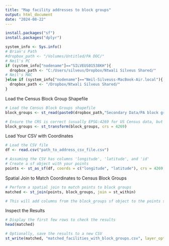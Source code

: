```yaml
---
title: "Map facility addresses to block groups"
output: html_document
date: "2024-08-22"
---
```


```r
install.packages("sf")
install.packages("dplyr")
```

```r
system_info <- Sys.info()
# Brian's Path
#dropbox_path <- "/Volumes/Untitled/PA DOC/"
# Neil's PC
if (system_info["nodename"]=="SILVEUS01538KH"){
  dropbox_path <- "C:/Users/silveus/Dropbox/Ntwali Silveus Shared/"
# Neil's MAC
}else if (system_info["nodename"]=="Neil-Silveuss-MacBook-Air.local"){
  dropbox_path <- "/Dropbox/Ntwali Silveus Shared/"
}
```


Load the Census Block Group Shapefile
```r
# Load the Census Block Groups shapefile
block_groups <- st_read(paste0(dropbox_path,"Secondary Data/PA block groups/tl_2010_42_bg00.shp"))

# Ensure the CRS is correct (usually EPSG:4269 for US Census data, but it might vary)
block_groups <- st_transform(block_groups, crs = 4269)
```

Load Your CSV with Coordinates

```r
# Load the CSV file
df <- read.csv("path_to_address_csv_file.csv")

# Assuming the CSV has columns 'longitude', 'latitude', and 'id'
# Create a sf object with your points
points <- st_as_sf(df, coords = c("longitude", "latitude"), crs = 4269, agr = "constant")
```

Spatial Join to Match Coordinates to Census Block Groups
```r
# Perform a spatial join to match points to block groups
matched <- st_join(points, block_groups, join = st_within)

# This will add columns from the block_groups sf object to the points sf object
```

Inspect the Results
```r
# Display the first few rows to check the results
head(matched)

# Optionally, save the results to a new CSV
st_write(matched, "matched_facilities_with_block_groups.csv", layer_options = "GEOMETRY=AS_XY")
```



